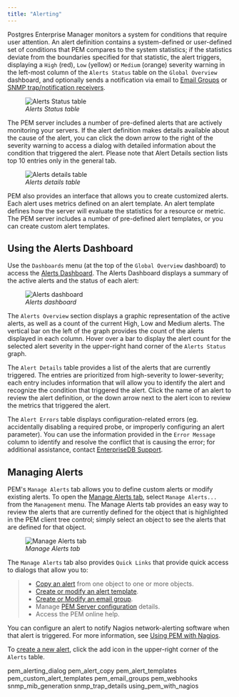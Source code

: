 ```yaml
---
title: "Alerting"
---
```


<div id="pem_alerting" class="registered_link"></div>

Postgres Enterprise Manager monitors a system for conditions that require user attention. An alert definition contains a system-defined or user-defined set of conditions that PEM compares to the system statistics; if the statistics deviate from the boundaries specified for that statistic, the alert triggers, displaying a `High` (red), `Low` (yellow) or `Medium` (orange) severity warning in the left-most column of the `Alerts Status` table on the `Global Overview` dashboard, and optionally sends a notification via email to [Email Groups](05_pem_email_groups/#pem_email_groups) or [SNMP trap/notification receivers](07_snmp_mib_generation/#snmp_mib_generation).

<figure><img src="../../images/alerts_status_table.png" class="align-center" alt="Alerts Status table" /><figcaption aria-hidden="true"><em>Alerts Status table</em></figcaption></figure>

The PEM server includes a number of pre-defined alerts that are actively monitoring your servers. If the alert definition makes details available about the cause of the alert, you can click the down arrow to the right of the severity warning to access a dialog with detailed information about the condition that triggered the alert. Please note that Alert Details section lists top 10 entries only in the general tab.

<figure><img src="../../images/alert_details.png" class="align-center" alt="Alerts details table" /><figcaption aria-hidden="true"><em>Alerts details table</em></figcaption></figure>

PEM also provides an interface that allows you to create customized alerts. Each alert uses metrics defined on an alert template. An alert template defines how the server will evaluate the statistics for a resource or metric. The PEM server includes a number of pre-defined alert templates, or you can create custom alert templates.

## Using the Alerts Dashboard

Use the `Dashboards` menu (at the top of the `Global Overview` dashboard) to access the [Alerts Dashboard](../01_dashboards/01_alerts_dashboard/#alerts_dashboard). The Alerts Dashboard displays a summary of the active alerts and the status of each alert:

<figure><img src="../../images/alerts_dashboard.png" class="align-center" alt="Alerts dashboard" /><figcaption aria-hidden="true"><em>Alerts dashboard</em></figcaption></figure>

The `Alerts Overview` section displays a graphic representation of the active alerts, as well as a count of the current High, Low and Medium alerts. The vertical bar on the left of the graph provides the count of the alerts displayed in each column. Hover over a bar to display the alert count for the selected alert severity in the upper-right hand corner of the `Alerts Status` graph.

The `Alert Details` table provides a list of the alerts that are currently triggered. The entries are prioritized from high-severity to lower-severity; each entry includes information that will allow you to identify the alert and recognize the condition that triggered the alert. Click the name of an alert to review the alert definition, or the down arrow next to the alert icon to review the metrics that triggered the alert.

The `Alert Errors` table displays configuration-related errors (eg. accidentally disabling a required probe, or improperly configuring an alert parameter). You can use the information provided in the `Error Message` column to identify and resolve the conflict that is causing the error; for additional assistance, contact [EnterpriseDB Support](mailto:support@enterprisedb.com).

## Managing Alerts

PEM's `Manage Alerts` tab allows you to define custom alerts or modify existing alerts. To open the [Manage Alerts tab](01_pem_alerting_dialog/#pem_alerting_dialog), select `Manage Alerts...` from the `Management` menu. The Manage Alerts tab provides an easy way to review the alerts that are currently defined for the object that is highlighted in the PEM client tree control; simply select an object to see the alerts that are defined for that object.

<figure><img src="../../images/alerting_manage_alerts.png" class="align-center" alt="Manage Alerts tab" /><figcaption aria-hidden="true"><em>Manage Alerts tab</em></figcaption></figure>

The `Manage Alerts` tab also provides `Quick Links` that provide quick access to dialogs that allow you to:

> -   [Copy an alert](02_pem_alert_copy/#pem_alert_copy) from one object to one or more objects.
> -   [Create or modify an alert template](04_pem_custom_alert_templates/#pem_custom_alert_templates).
> -   [Create or Modify an email group](05_pem_email_groups/#pem_email_groups).
> -   Manage [PEM Server configuration](05_pem_email_groups/#pem_email_groups) details.
> -   Access the PEM online help.

You can configure an alert to notify Nagios network-alerting software when that alert is triggered. For more information, see [Using PEM with Nagios](09_using_pem_with_nagios/#using_pem_with_nagios).

To [create a new alert](01_pem_alerting_dialog/#pem_alerting_dialog), click the add icon in the upper-right corner of the `Alerts` table.

<div class="toctree" maxdepth="2">

pem_alerting_dialog pem_alert_copy pem_alert_templates pem_custom_alert_templates pem_email_groups pem_webhooks snmp_mib_generation snmp_trap_details using_pem_with_nagios

</div>
